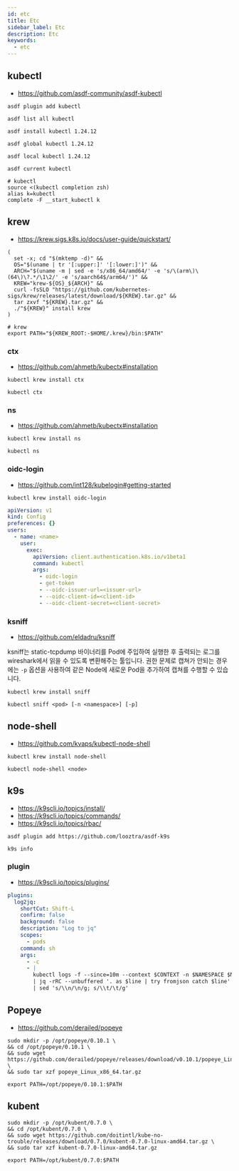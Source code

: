 ```yaml
---
id: etc
title: Etc
sidebar_label: Etc
description: Etc
keywords:
  - etc
---
```


## kubectl

- https://github.com/asdf-community/asdf-kubectl

```shell
asdf plugin add kubectl
```

```shell
asdf list all kubectl
```

```Shell
asdf install kubectl 1.24.12
```

```shell
asdf global kubectl 1.24.12
```

```shell
asdf local kubectl 1.24.12
```

```shell
asdf current kubectl
```

```shell title=".zshrc"
# kubectl
source <(kubectl completion zsh)
alias k=kubectl
complete -F __start_kubectl k
```

## krew

- https://krew.sigs.k8s.io/docs/user-guide/quickstart/

```shell
(
  set -x; cd "$(mktemp -d)" &&
  OS="$(uname | tr '[:upper:]' '[:lower:]')" &&
  ARCH="$(uname -m | sed -e 's/x86_64/amd64/' -e 's/\(arm\)\(64\)\?.*/\1\2/' -e 's/aarch64$/arm64/')" &&
  KREW="krew-${OS}_${ARCH}" &&
  curl -fsSLO "https://github.com/kubernetes-sigs/krew/releases/latest/download/${KREW}.tar.gz" &&
  tar zxvf "${KREW}.tar.gz" &&
  ./"${KREW}" install krew
)
```

```shell title=".zshrc"
# krew
export PATH="${KREW_ROOT:-$HOME/.krew}/bin:$PATH"
```

### ctx

- https://github.com/ahmetb/kubectx#installation

```shell
kubectl krew install ctx
```

```shell
kubectl ctx
```

### ns

- https://github.com/ahmetb/kubectx#installation

```shell
kubectl krew install ns
```

```shell
kubectl ns
```

### oidc-login

- https://github.com/int128/kubelogin#getting-started

```shell
kubectl krew install oidc-login
```

```yaml title=".kube/config"
apiVersion: v1
kind: Config
preferences: {}
users:
  - name: <name>
    user:
      exec:
        apiVersion: client.authentication.k8s.io/v1beta1
        command: kubectl
        args:
          - oidc-login
          - get-token
          - --oidc-issuer-url=<issuer-url>
          - --oidc-client-id=<client-id>
          - --oidc-client-secret=<client-secret>
```

### ksniff

- https://github.com/eldadru/ksniff

ksniff는 static-tcpdump 바이너리를 Pod에 주입하여 실행한 후 출력되는 로그를 wireshark에서 읽을 수 있도록 변환해주는 툴입니다. 권한 문제로 캡쳐가 안되는 경우에는 `-p` 옵션을 사용하여 같은 Node에 새로운 Pod을 추가하여 캡쳐를 수행할 수 있습니다.

```shell
kubectl krew install sniff
```

```shell
kubectl sniff <pod> [-n <namespace>] [-p]
```

## node-shell

- https://github.com/kvaps/kubectl-node-shell

```shell
kubectl krew install node-shell
```

```shell
kubectl node-shell <node>
```

## k9s

- https://k9scli.io/topics/install/
- https://k9scli.io/topics/commands/
- https://k9scli.io/topics/rbac/

```shell
asdf plugin add https://github.com/looztra/asdf-k9s
```

```shell
k9s info
```

### plugin

- https://k9scli.io/topics/plugins/

```yaml title="$HOME/.config/k9s/plugins.yaml"
plugins:
  log2jq:
    shortCut: Shift-L
    confirm: false
    background: false
    description: "Log to jq"
    scopes:
      - pods
    command: sh
    args:
      - -c
      - |
        kubectl logs -f --since=10m --context $CONTEXT -n $NAMESPACE $NAME \
        | jq -rRC --unbuffered '. as $line | try fromjson catch $line' \
        | sed 's/\\n/\n/g; s/\\t/\t/g'
```

## Popeye

- https://github.com/derailed/popeye

```shell
sudo mkdir -p /opt/popeye/0.10.1 \
&& cd /opt/popeye/0.10.1 \
&& sudo wget https://github.com/derailed/popeye/releases/download/v0.10.1/popeye_Linux_x86_64.tar.gz \
&& sudo tar xzf popeye_Linux_x86_64.tar.gz
```

```shell title=".zshrc"
export PATH=/opt/popeye/0.10.1:$PATH
```

## kubent

```shell
sudo mkdir -p /opt/kubent/0.7.0 \
&& cd /opt/kubent/0.7.0 \
&& sudo wget https://github.com/doitintl/kube-no-trouble/releases/download/0.7.0/kubent-0.7.0-linux-amd64.tar.gz \
&& sudo tar xzf kubent-0.7.0-linux-amd64.tar.gz
```

```shell title=".zshrc"
export PATH=/opt/kubent/0.7.0:$PATH
```
